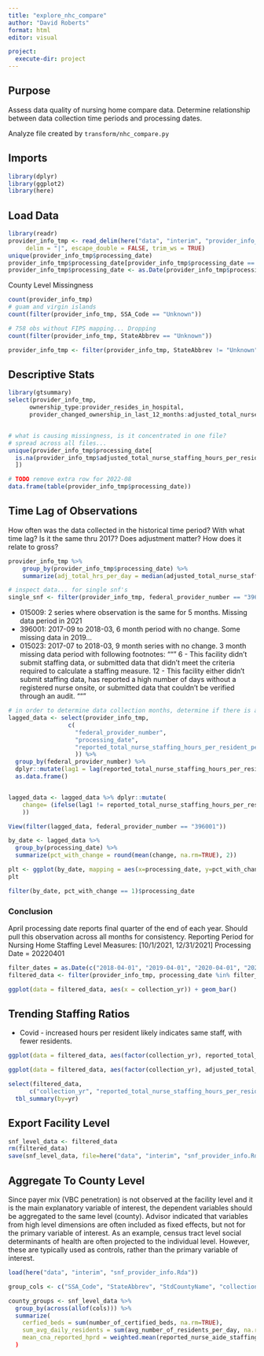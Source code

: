```yaml
---
title: "explore_nhc_compare"
author: "David Roberts"
format: html
editor: visual

project:
  execute-dir: project
---
```


## Purpose

Assess data quality of nursing home compare data. Determine relationship between data collection time periods and processing dates.

Analyze file created by `transform/nhc_compare.py`

## Imports

```r
library(dplyr)
library(ggplot2)
library(here)
```

## Load Data

```r
library(readr)
provider_info_tmp <- read_delim(here("data", "interim", "provider_info_tmp.csv"), 
     delim = "|", escape_double = FALSE, trim_ws = TRUE)
unique(provider_info_tmp$processing_date)
provider_info_tmp$processing_date[provider_info_tmp$processing_date == "10/1/2019"] <- "2019-10-01"
provider_info_tmp$processing_date <- as.Date(provider_info_tmp$processing_date)
```
County Level Missingness
```r
count(provider_info_tmp)
# guam and virgin islands
count(filter(provider_info_tmp, SSA_Code == "Unknown"))

# 758 obs without FIPS mapping... Dropping
count(filter(provider_info_tmp, StateAbbrev == "Unknown"))

provider_info_tmp <- filter(provider_info_tmp, StateAbbrev != "Unknown")
```

## Descriptive Stats

```r
library(gtsummary)
select(provider_info_tmp, 
      ownership_type:provider_resides_in_hospital,
      provider_changed_ownership_in_last_12_months:adjusted_total_nurse_staffing_hours_per_resident_per_day) %>% tbl_summary()


# what is causing missingness, is it concentrated in one file?
# spread across all files...
unique(provider_info_tmp$processing_date[
  is.na(provider_info_tmp$adjusted_total_nurse_staffing_hours_per_resident_per_day)
  ])
```

```r
# TODO remove extra row for 2022-08
data.frame(table(provider_info_tmp$processing_date))
```

## Time Lag of Observations

How often was the data collected in the historical time period? With what time lag? Is it the same thru 2017? Does adjustment matter? How does it relate to gross?

```r
provider_info_tmp %>%
    group_by(provider_info_tmp$processing_date) %>%
    summarize(adj_total_hrs_per_day = median(adjusted_total_nurse_staffing_hours_per_resident_per_day, na.rm=TRUE))
```

```r
# inspect data... for single snf's
single_snf <- filter(provider_info_tmp, federal_provider_number == "396001")
```

-   015009: 2 series where observation is the same for 5 months. Missing data period in 2021
-   396001: 2017-09 to 2018-03, 6 month period with no change. Some missing data in 2019...
-   015023: 2017-07 to 2018-03, 9 month series with no change. 3 month missing data period with following footnotes: """ 6 - This facility didn't submit staffing data, or submitted data that didn't meet the criteria required to calculate a staffing measure. 12 - This facility either didn't submit staffing data, has reported a high number of days without a registered nurse onsite, or submitted data that couldn't be verified through an audit. """

```r
# in order to determine data collection months, determine if there is a change since previous file...
lagged_data <- select(provider_info_tmp, 
                 c(
                   "federal_provider_number", 
                   "processing_date", 
                   "reported_total_nurse_staffing_hours_per_resident_per_day"
                   )) %>%
  group_by(federal_provider_number) %>%
  dplyr::mutate(lag1 = lag(reported_total_nurse_staffing_hours_per_resident_per_day, n = 1, default = NA)) %>% 
  as.data.frame()


lagged_data <- lagged_data %>% dplyr::mutate(
    change= (ifelse(lag1 != reported_total_nurse_staffing_hours_per_resident_per_day, 1, 0)
    ))

View(filter(lagged_data, federal_provider_number == "396001"))

by_date <- lagged_data %>%
  group_by(processing_date) %>%
  summarize(pct_with_change = round(mean(change, na.rm=TRUE), 2))

plt <- ggplot(by_date, mapping = aes(x=processing_date, y=pct_with_change)) + geom_point()
plt

filter(by_date, pct_with_change == 1)$processing_date
```

### Conclusion

April processing date reports final quarter of the end of each year. Should pull this observation across all months for consistency. Reporting Period for Nursing Home Staffing Level Measures: \[10/1/2021, 12/31/2021\] Processing Date = 20220401

```r
filter_dates = as.Date(c("2018-04-01", "2019-04-01", "2020-04-01", "2021-04-01", "2022-04-01"))
filtered_data <- filter(provider_info_tmp, processing_date %in% filter_dates) %>%   mutate(collection_yr=(as.integer(format(processing_date, format="%Y"))) - 1)

ggplot(data = filtered_data, aes(x = collection_yr)) + geom_bar()
```

## Trending Staffing Ratios

-   Covid - increased hours per resident likely indicates same staff, with fewer residents.

```r
ggplot(data = filtered_data, aes(factor(collection_yr), reported_total_nurse_staffing_hours_per_resident_per_day)) + geom_violin()

ggplot(data = filtered_data, aes(factor(collection_yr), adjusted_total_nurse_staffing_hours_per_resident_per_day)) + geom_violin()

select(filtered_data,
      c("collection_yr", "reported_total_nurse_staffing_hours_per_resident_per_day","adjusted_total_nurse_staffing_hours_per_resident_per_day","case-mix_total_nurse_staffing_hours_per_resident_per_day","average_number_of_residents_per_day","provider_changed_ownership_in_last_12_months")) %>% rename(yr = collection_yr, r_staff_prpd = reported_total_nurse_staffing_hours_per_resident_per_day, a_staff_prpd = adjusted_total_nurse_staffing_hours_per_resident_per_day, case_mix = `case-mix_total_nurse_staffing_hours_per_resident_per_day`, avg_rpd = average_number_of_residents_per_day, chow = provider_changed_ownership_in_last_12_months) %>% 
  tbl_summary(by=yr)
```

## Export Facility Level

```r
snf_level_data <- filtered_data
rm(filtered_data)
save(snf_level_data, file=here("data", "interim", "snf_provider_info.Rda"))
```

## Aggregate To County Level
Since payer mix (VBC penetration) is not observed at the facility level and it is the main explanatory variable of interest, the dependent variables should be aggregated to the same level (county). Advisor indicated that variables from high level dimensions are often included as fixed effects, but not for the primary variable of interest. As an example, census tract level social determinants of health are often projected to the individual level. However, these are typically used as controls, rather than the primary variable of interest.

```r
load(here("data", "interim", "snf_provider_info.Rda"))
```

```r
group_cols <- c("SSA_Code", "StateAbbrev", "StdCountyName", "collection_yr")

county_groups <- snf_level_data %>%
  group_by(across(allof(cols))) %>%
  summarize(
    cerfied_beds = sum(number_of_certified_beds, na.rm=TRUE),
    sum_avg_daily_residents = sum(avg_number_of_residents_per_day, na.rm=TRUE),
    mean_cna_reported_hprd = weighted.mean(reported_nurse_aide_staffing_hours_per_resident_per_day, avg_number_of_residents_per_day, na.rm=TRUE))
  )
```